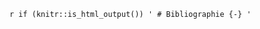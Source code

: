 \backmatter
\bookmarksetup{startatroot}
\addtocontents{toc}{\bigskip}

`r if (knitr::is_html_output()) '
# Bibliographie {-}
'`